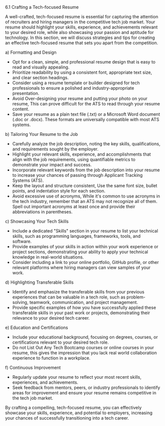 6.1 Crafting a Tech-focused Resume

A well-crafted, tech-focused resume is essential for capturing the attention of recruiters and hiring managers in the competitive tech job market. Your resume should highlight your skills, experience, and achievements relevant to your desired role, while also showcasing your passion and aptitude for technology. In this section, we will discuss strategies and tips for creating an effective tech-focused resume that sets you apart from the competition.

a) Formatting and Design

- Opt for a clean, simple, and professional resume design that is easy to read and visually appealing.
- Prioritize readability by using a consistent font, appropriate text size, and clear section headings.
- Consider using a resume template or builder designed for tech professionals to ensure a polished and industry-appropriate presentation.
- Avoid Over-designing your resume and putting your photo on your resume, This can prove difficult for the ATS to read through your resume content.
- Save your resume as a plain text file (.txt) or a Microsoft Word document (.doc or .docx). These formats are universally compatible with most ATS systems.

b) Tailoring Your Resume to the Job

- Carefully analyze the job description, noting the key skills, qualifications, and requirements sought by the employer.
- Highlight your relevant skills, experience, and accomplishments that align with the job requirements, using quantifiable metrics to demonstrate your impact and success.
- Incorporate relevant keywords from the job description into your resume to increase your chances of passing through Applicant Tracking Systems (ATS).
- Keep the layout and structure consistent, Use the same font size, bullet points, and indentation style for each section.
- Avoid excessive use of acronyms, While it's common to use acronyms in the tech industry, remember that an ATS may not recognize all of them. Spell out important acronyms at least once and provide their abbreviations in parentheses.


c) Showcasing Your Tech Skills

- Include a dedicated "Skills" section in your resume to list your technical skills, such as programming languages, frameworks, tools, and software.
- Provide examples of your skills in action within your work experience or project sections, demonstrating your ability to apply your technical knowledge in real-world situations.
- Consider including a link to your online portfolio, GitHub profile, or other relevant platforms where hiring managers can view samples of your work.

d) Highlighting Transferable Skills

- Identify and emphasize the transferable skills from your previous experiences that can be valuable in a tech role, such as problem-solving, teamwork, communication, and project management.
- Provide specific examples of how you have successfully applied these transferable skills in your past work or projects, demonstrating their relevance to your desired tech career.

e) Education and Certifications

- Include your educational background, focusing on degrees, courses, or certifications relevant to your desired tech role.
- Do not List Out Any Tech Bootcamp courses or online courses in your resume, this gives the impression that you lack real world collaboration experience to function in a workplace.

f) Continuous Improvement

- Regularly update your resume to reflect your most recent skills, experiences, and achievements.
- Seek feedback from mentors, peers, or industry professionals to identify areas for improvement and ensure your resume remains competitive in the tech job market.

By crafting a compelling, tech-focused resume, you can effectively showcase your skills, experience, and potential to employers, increasing your chances of successfully transitioning into a tech career.




























